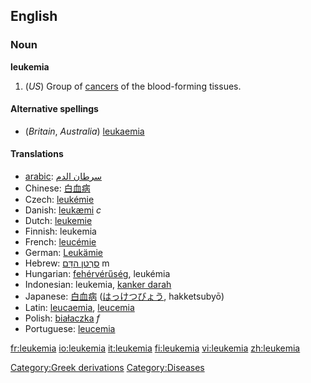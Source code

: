 ==English==
=== Noun ===
'''leukemia'''

# (''US'') Group of [[cancer]]s of the blood-forming tissues.

==== Alternative spellings ====
*(''Britain'', ''Australia'') [[leukaemia]]

==== Translations ====
*[[arabic]]:  [[سرطان الدم]]
*Chinese: [[白血病]]
*Czech: [[leukémie]]
*Danish: [[leukæmi]] ''c''
*Dutch: [[leukemie]]
*Finnish: leukemia
*French: [[leucémie]]
*German: [[Leukämie]]
*Hebrew: [[סרטן הדם|סַרְטַן הַדָּם]] m
*Hungarian: [[fehérvérűség]], leukémia
*Indonesian: leukemia, [[kanker darah]]
*Japanese: [[白血病]] ([[はっけつびょう]], hakketsubyō)
*Latin: [[leucaemia]], [[leucemia]]
*Polish: [[białaczka]] ''f''
*Portuguese: [[leucemia]]

[[Category:Greek derivations]]
[[Category:Diseases]]

[[fr:leukemia]]
[[io:leukemia]]
[[it:leukemia]]
[[fi:leukemia]]
[[vi:leukemia]]
[[zh:leukemia]]